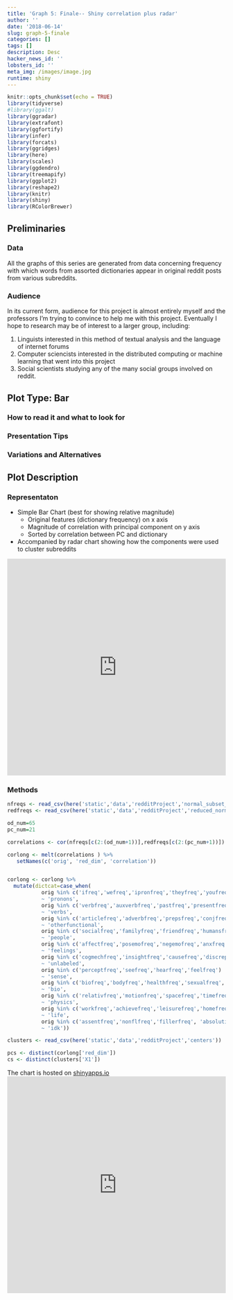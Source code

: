 ```yaml
---
title: 'Graph 5: Finale-- Shiny correlation plus radar'
author: ''
date: '2018-06-14'
slug: graph-5-finale
categories: []
tags: []
description: Desc
hacker_news_id: ''
lobsters_id: ''
meta_img: /images/image.jpg
runtime: shiny
---
```


```r
knitr::opts_chunk$set(echo = TRUE)
library(tidyverse) 
#library(ggalt)
library(ggradar)
library(extrafont)
library(ggfortify)
library(infer)
library(forcats)
library(ggridges)
library(here)
library(scales)
library(ggdendro)
library(treemapify)
library(ggplot2)
library(reshape2)
library(knitr)
library(shiny)
library(RColorBrewer)
```


## Preliminaries
### Data

All the graphs of this series are generated from data concerning frequency with which words from assorted dictionaries appear in original reddit posts from various subreddits. 


### Audience


In its current form, audience for this project is almost entirely myself and the professors I'm trying to convince to help me with this project. Eventually I hope to research may be of interest to a larger group, including: 

1. Linguists interested in this method of textual analysis and the language of internet forums
1. Computer sciencists interested in the distributed computing or machine learning that went into this project
1. Social scientists studying any of the many social groups involved on reddit. 

## Plot Type: Bar

### How to read it and what to look for 

### Presentation Tips

### Variations and Alternatives


## Plot Description

### Representaton 

* Simple Bar Chart (best for showing relative magnitude)
  + Original features (dictionary frequency) on x axis
  + Magnitude of correlation with principal component on y axis 
  + Sorted by correlation between PC and dictionary
* Accompanied by radar chart showing how the components were used to cluster subreddits 


<iframe id="example1" src="https://kchalk.shinyapps.io/631Shiny/"
style="border: non; width: 100%; height: 500px"
frameborder="0">
</iframe>

### Methods

```r
nfreqs <- read_csv(here('static','data','redditProject','normal_subset_freqs.csv'))
redfreqs <- read_csv(here('static','data','redditProject','reduced_normal_subset_freqs'))

od_num=65
pc_num=21

correlations <- cor(nfreqs[c(2:(od_num+1))],redfreqs[c(2:(pc_num+1))])

corlong <- melt(correlations ) %>% 
   setNames(c('orig', 'red_dim', 'correlation'))


corlong <- corlong %>% 
  mutate(dictcat=case_when(
           orig %in% c('ifreq','wefreq','ipronfreq','theyfreq','youfreq','shehefreq','pronounfreq','ppronfreq')
           ~ 'pronons',
           orig %in% c('verbfreq','auxverbfreq','pastfreq','presentfreq','futurefreq')
           ~ 'verbs',
           orig %in% c('articlefreq','adverbfreq','prepsfreq','conjfreq','negatefreq','quantfreq','numberfreq','swearfreq','functfreq')
           ~ 'otherfunctional',
           orig %in% c('socialfreq','familyfreq','friendfreq','humansfreq')
           ~ 'people',
           orig %in% c('affectfreq','posemofreq','negemofreq','anxfreq','angerfreq','sadfreq')
           ~ 'feelings',
           orig %in% c('cogmechfreq','insightfreq','causefreq','discrepfreq','tentatfreq','certainfreq','inhibfreq','inclfreq','exclfreq')
           ~ 'unlabeled',
           orig %in% c('perceptfreq','seefreq','hearfreq','feelfreq')
           ~ 'sense',
           orig %in% c('biofreq','bodyfreq','healthfreq','sexualfreq','ingestfreq')
           ~ 'bio',
           orig %in% c('relativfreq','motionfreq','spacefreq','timefreq')
           ~ 'physics',
           orig %in% c('workfreq','achievefreq','leisurefreq','homefreq','moneyfreq','religfreq','deathfreq')
           ~ 'life',
           orig %in% c('assentfreq','nonflfreq','fillerfreq', 'absolutistfreq')
           ~ 'idk'))

```


```r
clusters <- read_csv(here('static','data','redditProject','centers')) 
```


```r
pcs <- distinct(corlong['red_dim'])
cs <- distinct(clusters['X1'])
```

The chart is hosted on [shinyapps.io](https://kchalk.shinyapps.io/631Shiny/) 
<iframe id="example1" src="https://kchalk.shinyapps.io/631Shiny/"
style="border: non; width: 100%; height: 500px"
frameborder="0">
</iframe>